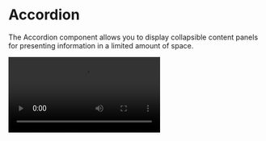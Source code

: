 
# Accordion

The Accordion component allows you to display collapsible content panels for presenting information in a limited amount of space.

<Bleed>
  <Video
    src="https://files.catbox.moe/7d2yk9.mp4"
    thumbnail="/images/accordion-thumbnail.png"
  />
</Bleed>
